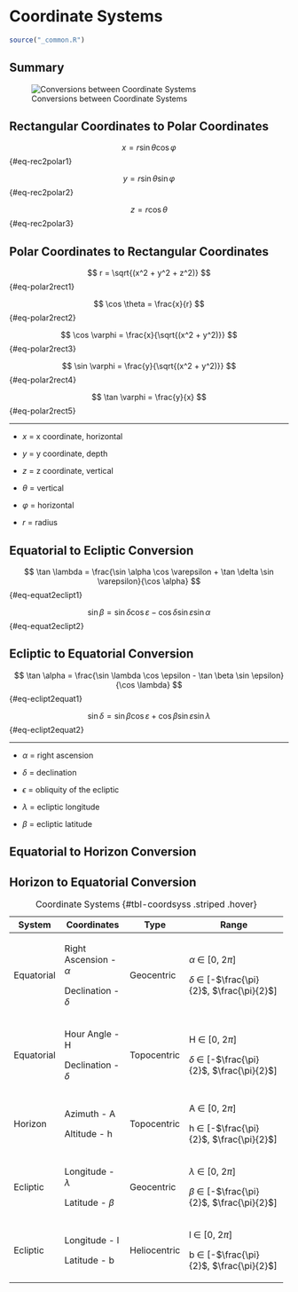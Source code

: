 # Coordinate Systems

```r
source("_common.R")
```

## Summary

![Conversions between Coordinate Systems](coordsystems.png){#fig-coordsys}

## Rectangular Coordinates to Polar Coordinates

$$
x = r \sin \theta \cos \varphi
$$ {#eq-rec2polar1}

$$
y = r \sin \theta \sin \varphi
$$ {#eq-rec2polar2}

$$
z = r \cos \theta
$$ {#eq-rec2polar3}

## Polar Coordinates to Rectangular Coordinates

$$
r = \sqrt{(x^2 + y^2 + z^2)}
$$ {#eq-polar2rect1}

$$
\cos \theta = \frac{x}{r}
$$ {#eq-polar2rect2}

$$
\cos \varphi = \frac{x}{\sqrt{(x^2 + y^2)}}
$$ {#eq-polar2rect3}

$$
\sin \varphi = \frac{y}{\sqrt{(x^2 + y^2)}}
$$ {#eq-polar2rect4}

$$
\tan \varphi = \frac{y}{x}
$$ {#eq-polar2rect5}

------------------------------------------------------------------------

-   $x$ = x coordinate, horizontal

-   $y$ = y coordinate, depth

-   $z$ = z coordinate, vertical

-   $\theta$ = vertical

-   $\varphi$ = horizontal

-   $r$ = radius

## Equatorial to Ecliptic Conversion

$$
\tan \lambda = \frac{\sin \alpha \cos \varepsilon + \tan \delta \sin \varepsilon}{\cos \alpha}
$$ {#eq-equat2eclipt1}

$$
\sin \beta = \sin \delta \cos \varepsilon - \cos \delta \sin \varepsilon \sin \alpha
$$ {#eq-equat2eclipt2}

## Ecliptic to Equatorial Conversion

$$
\tan \alpha = \frac{\sin \lambda \cos \epsilon - \tan \beta \sin \epsilon}{\cos \lambda}
$$ {#eq-eclipt2equat1}

$$
\sin \delta = \sin \beta \cos \varepsilon + \cos \beta \sin \varepsilon \sin \lambda
$$ {#eq-eclipt2equat2}

------------------------------------------------------------------------

-   $\alpha$ = right ascension

-   $\delta$ = declination

-   $\epsilon$ = obliquity of the ecliptic

-   $\lambda$ = ecliptic longitude

-   $\beta$ = ecliptic latitude

## Equatorial to Horizon Conversion

## Horizon to Equatorial Conversion

+------------+----------------------------+--------------+------------------------------------------------------+
| System     | Coordinates                | Type         | Range                                                |
+============+============================+==============+======================================================+
| Equatorial | Right Ascension - $\alpha$ | Geocentric   | $\alpha$ $\in$ \[0, 2$\pi$\]                         |
|            |                            |              |                                                      |
|            | Declination - $\delta$     |              | $\delta$ $\in$ \[-$\frac{\pi}{2}$, $\frac{\pi}{2}$\] |
+------------+----------------------------+--------------+------------------------------------------------------+
| Equatorial | Hour Angle - H             | Topocentric  | H $\in$ \[0, 2$\pi$\]                                |
|            |                            |              |                                                      |
|            | Declination - $\delta$     |              | $\delta$ $\in$ \[-$\frac{\pi}{2}$, $\frac{\pi}{2}$\] |
+------------+----------------------------+--------------+------------------------------------------------------+
| Horizon    | Azimuth - A                | Topocentric  | A $\in$ \[0, 2$\pi$\]                                |
|            |                            |              |                                                      |
|            | Altitude - h               |              | h $\in$ \[-$\frac{\pi}{2}$, $\frac{\pi}{2}$\]        |
+------------+----------------------------+--------------+------------------------------------------------------+
| Ecliptic   | Longitude - $\lambda$      | Geocentric   | $\lambda$ $\in$ \[0, 2$\pi$\]                        |
|            |                            |              |                                                      |
|            | Latitude - $\beta$         |              | $\beta$ $\in$ \[-$\frac{\pi}{2}$, $\frac{\pi}{2}$\]  |
+------------+----------------------------+--------------+------------------------------------------------------+
| Ecliptic   | Longitude - l              | Heliocentric | l $\in$ \[0, 2$\pi$\]                                |
|            |                            |              |                                                      |
|            | Latitude - b               |              | b $\in$ \[-$\frac{\pi}{2}$, $\frac{\pi}{2}$\]        |
+------------+----------------------------+--------------+------------------------------------------------------+

: Coordinate Systems {#tbl-coordsyss .striped .hover}
